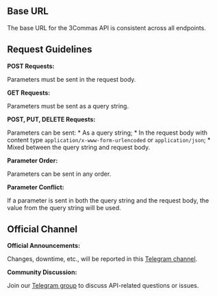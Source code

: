 
## Base URL

The base URL for the 3Commas API is consistent across all endpoints.

<Endpoint
  url="https://api.3commas.io/public/api"
/>


## Request Guidelines

**POST Requests:**

Parameters must be sent in the request body.

**GET Requests:**

   Parameters must be sent as a query string.

**POST, PUT, DELETE Requests:**

   Parameters can be sent:
     * As a query string;
     * In the request body with content type `application/x-www-form-urlencoded` or `application/json`;
     * Mixed between the query string and request body.

**Parameter Order:**

   Parameters can be sent in any order.

**Parameter Conflict:**

   If a parameter is sent in both the query string and the request body, the value from the query string will be used.

##  Official Channel

   **Official Announcements:**

   Changes, downtime, etc., will be reported in this [Telegram channel](https://t.me/commas_API).

   **Community Discussion:**

   Join our [Telegram group](https://t.me/xcommas_api) to discuss API-related questions or issues.
